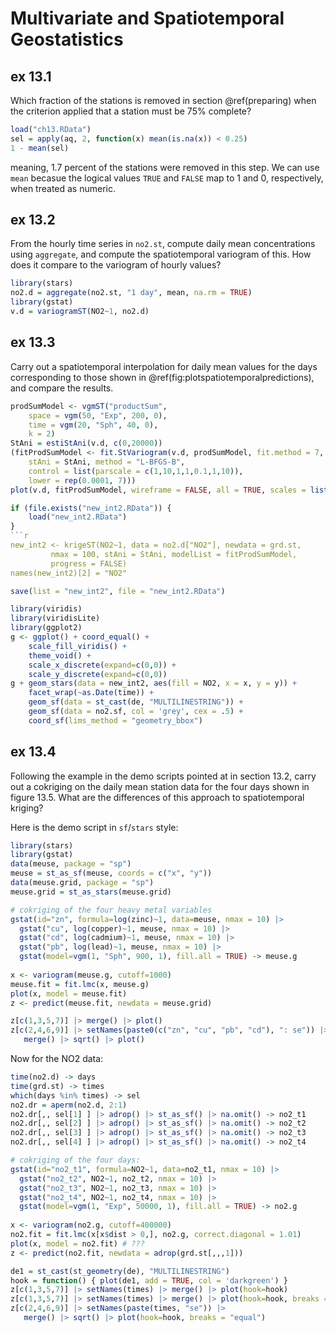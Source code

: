 # Multivariate and Spatiotemporal Geostatistics

## ex 13.1 

Which fraction of the stations is removed in section \@ref(preparing) when the criterion applied that a station must be 75% complete?

```r
load("ch13.RData")
sel = apply(aq, 2, function(x) mean(is.na(x)) < 0.25)
1 - mean(sel)
```
meaning, 1.7 percent of the stations were removed in this step. We can use `mean` becasue the logical values `TRUE` and `FALSE` map to 1 and 0, respectively, when treated as numeric.

## ex 13.2

From the hourly time series in `no2.st`, compute daily mean concentrations using `aggregate`, and compute the spatiotemporal variogram of this. How does it compare to the variogram of hourly values?

```r
library(stars)
no2.d = aggregate(no2.st, "1 day", mean, na.rm = TRUE)
library(gstat)
v.d = variogramST(NO2~1, no2.d)
```

## ex 13.3

Carry out a spatiotemporal interpolation for daily mean values for the days corresponding to those shown in \@ref(fig:plotspatiotemporalpredictions), and compare the results.

```r
prodSumModel <- vgmST("productSum",
	space = vgm(50, "Exp", 200, 0),
	time = vgm(20, "Sph", 40, 0),
	k = 2)
StAni = estiStAni(v.d, c(0,20000))
(fitProdSumModel <- fit.StVariogram(v.d, prodSumModel, fit.method = 7,
	stAni = StAni, method = "L-BFGS-B",
	control = list(parscale = c(1,10,1,1,0.1,1,10)),
	lower = rep(0.0001, 7)))
plot(v.d, fitProdSumModel, wireframe = FALSE, all = TRUE, scales = list(arrows=FALSE), zlim = c(0,50))
```
```r
if (file.exists("new_int2.RData")) {
	load("new_int2.RData")
}
```r
new_int2 <- krigeST(NO2~1, data = no2.d["NO2"], newdata = grd.st,
         nmax = 100, stAni = StAni, modelList = fitProdSumModel,
         progress = FALSE)
names(new_int2)[2] = "NO2"
```
```r
save(list = "new_int2", file = "new_int2.RData")
```
```r
library(viridis)
library(viridisLite)
library(ggplot2)
g <- ggplot() + coord_equal() +
    scale_fill_viridis() +
    theme_void() +
    scale_x_discrete(expand=c(0,0)) +
    scale_y_discrete(expand=c(0,0))
g + geom_stars(data = new_int2, aes(fill = NO2, x = x, y = y)) +
    facet_wrap(~as.Date(time)) +
    geom_sf(data = st_cast(de, "MULTILINESTRING")) +
    geom_sf(data = no2.sf, col = 'grey', cex = .5) +
    coord_sf(lims_method = "geometry_bbox")
```

## ex 13.4

Following the example in the demo scripts pointed at in section 13.2, carry out a cokriging on the daily mean station data for the four days shown in figure 13.5.  What are the differences of this approach to spatiotemporal kriging?

Here is the demo script in `sf`/`stars` style:
```r
library(stars)
library(gstat)
data(meuse, package = "sp")
meuse = st_as_sf(meuse, coords = c("x", "y"))
data(meuse.grid, package = "sp")
meuse.grid = st_as_stars(meuse.grid)

# cokriging of the four heavy metal variables
gstat(id="zn", formula=log(zinc)~1, data=meuse, nmax = 10) |>
  gstat("cu", log(copper)~1, meuse, nmax = 10) |>
  gstat("cd", log(cadmium)~1, meuse, nmax = 10) |>
  gstat("pb", log(lead)~1, meuse, nmax = 10) |>
  gstat(model=vgm(1, "Sph", 900, 1), fill.all = TRUE) -> meuse.g
 
x <- variogram(meuse.g, cutoff=1000)
meuse.fit = fit.lmc(x, meuse.g)
plot(x, model = meuse.fit)
z <- predict(meuse.fit, newdata = meuse.grid)

z[c(1,3,5,7)] |> merge() |> plot()
z[c(2,4,6,9)] |> setNames(paste0(c("zn", "cu", "pb", "cd"), ": se")) |> 
   merge() |> sqrt() |> plot()

```

Now for the NO2 data:
```r
time(no2.d) -> days
time(grd.st) -> times
which(days %in% times) -> sel
no2.dr = aperm(no2.d, 2:1)
no2.dr[,, sel[1] ] |> adrop() |> st_as_sf() |> na.omit() -> no2_t1
no2.dr[,, sel[2] ] |> adrop() |> st_as_sf() |> na.omit() -> no2_t2
no2.dr[,, sel[3] ] |> adrop() |> st_as_sf() |> na.omit() -> no2_t3
no2.dr[,, sel[4] ] |> adrop() |> st_as_sf() |> na.omit() -> no2_t4

# cokriging of the four days:
gstat(id="no2_t1", formula=NO2~1, data=no2_t1, nmax = 10) |>
  gstat("no2_t2", NO2~1, no2_t2, nmax = 10) |>
  gstat("no2_t3", NO2~1, no2_t3, nmax = 10) |>
  gstat("no2_t4", NO2~1, no2_t4, nmax = 10) |>
  gstat(model=vgm(1, "Exp", 50000, 1), fill.all = TRUE) -> no2.g
 
x <- variogram(no2.g, cutoff=400000)
no2.fit = fit.lmc(x[x$dist > 0,], no2.g, correct.diagonal = 1.01)
plot(x, model = no2.fit) # ???
z <- predict(no2.fit, newdata = adrop(grd.st[,,,1]))

de1 = st_cast(st_geometry(de), "MULTILINESTRING")
hook = function() { plot(de1, add = TRUE, col = 'darkgreen') }
z[c(1,3,5,7)] |> setNames(times) |> merge() |> plot(hook=hook)
z[c(1,3,5,7)] |> setNames(times) |> merge() |> plot(hook=hook, breaks = "equal")
z[c(2,4,6,9)] |> setNames(paste(times, "se")) |> 
   merge() |> sqrt() |> plot(hook=hook, breaks = "equal")
```

